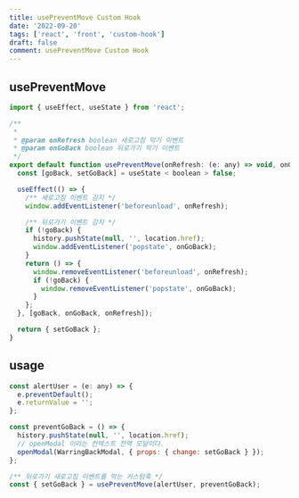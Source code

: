 ```yaml
---
title: usePreventMove Custom Hook
date: '2022-09-20'
tags: ['react', 'front', 'custom-hook']
draft: false
comment: usePreventMove Custom Hook
---
```


## usePreventMove

```jsx
import { useEffect, useState } from 'react';

/**
 *
 * @param onRefresh boolean 새로고침 막기 이벤트
 * @param onGoBack boolean 뒤로가기 막기 이벤트
 */
export default function usePreventMove(onRefresh: (e: any) => void, onGoBack: (e: any) => void) {
  const [goBack, setGoBack] = useState < boolean > false;

  useEffect(() => {
    /** 새로고침 이벤트 감지 */
    window.addEventListener('beforeunload', onRefresh);

    /** 뒤로가기 이벤트 감지 */
    if (!goBack) {
      history.pushState(null, '', location.href);
      window.addEventListener('popstate', onGoBack);
    }
    return () => {
      window.removeEventListener('beforeunload', onRefresh);
      if (!goBack) {
        window.removeEventListener('popstate', onGoBack);
      }
    };
  }, [goBack, onGoBack, onRefresh]);

  return { setGoBack };
}
```

## usage

```jsx
const alertUser = (e: any) => {
  e.preventDefault();
  e.returnValue = '';
};

const preventGoBack = () => {
  history.pushState(null, '', location.href);
  // openModal 이라는 컨텍스트 전역 모달이다.
  openModal(WarringBackModal, { props: { change: setGoBack } });
};

/** 뒤로가기 새로고침 이벤트를 막는 커스텀훅 */
const { setGoBack } = usePreventMove(alertUser, preventGoBack);
```
